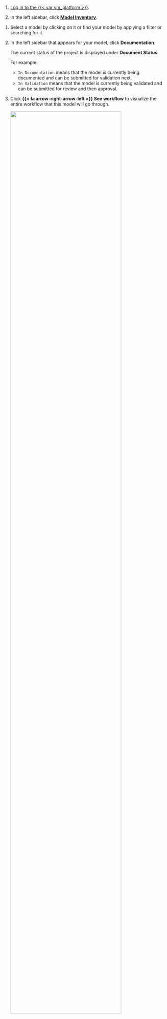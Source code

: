 :::: {.content-visible unless-format="revealjs"}
1. [Log in to the {{< var vm_platform >}}]({{< var vm_url >}}).

1. In the left sidebar, click [**Model Inventory**]({{< var vm_url >}}/model-inventory).
::::

1. Select a model by clicking on it or find your model by applying a filter or searching for it.

1. In the left sidebar that appears for your model, click **Documentation**.

   The current status of the project is displayed under **Document Status**. 
   
   For example: 
   
      - `In Documentation` means that the model is currently being documented and can be submitted for validation next. 
      - `In Validation` means that the model is currently being validated and can be submitted for review and then approval.

1. Click **{{< fa arrow-right-arrow-left >}} See workflow** to visualize the entire workflow that this model will go through.

   ![](../guide/workflow.png){width=85% fig-alt="A summary view of the workflow steps that a model must go through, from initial documentation, to validation, review, and approval."}